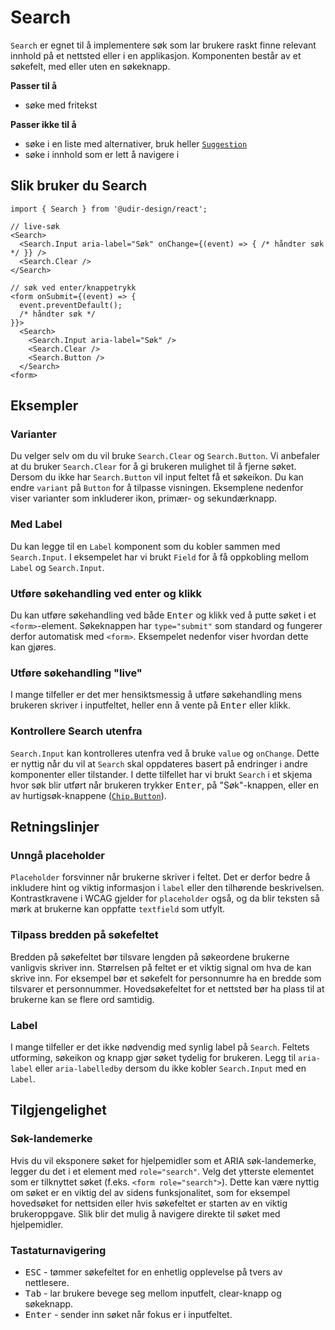 
<Meta of={SearchStories} />

# Search

`Search` er egnet til å implementere søk som lar brukere raskt finne relevant innhold på et nettsted eller i en applikasjon. Komponenten består av et søkefelt, med eller uten en søkeknapp.

**Passer til å**

- søke med fritekst

**Passer ikke til å**

- søke i en liste med alternativer, bruk heller [`Suggestion`](/docs/components-suggestion--docs)
- søke i innhold som er lett å navigere i

## Slik bruker du Search

<Primary />
<Controls />

```tsx
import { Search } from '@udir-design/react';

// live-søk
<Search>
  <Search.Input aria-label="Søk" onChange={(event) => { /* håndter søk */ }} />
  <Search.Clear />
</Search>

// søk ved enter/knappetrykk
<form onSubmit={(event) => {
  event.preventDefault();
  /* håndter søk */
}}>
  <Search>
    <Search.Input aria-label="Søk" />
    <Search.Clear />
    <Search.Button />
  </Search>
<form>
```

## Eksempler

### Varianter

Du velger selv om du vil bruke `Search.Clear` og `Search.Button`. Vi anbefaler at du bruker `Search.Clear` for å gi brukeren mulighet til å fjerne søket.
Dersom du ikke har `Search.Button` vil input feltet få et søkeikon.
Du kan endre `variant` på `Button` for å tilpasse visningen. Eksemplene nedenfor viser varianter som inkluderer ikon, primær- og sekundærknapp.

<Canvas of={SearchStories.Variants} />

### Med Label

Du kan legge til en `Label` komponent som du kobler sammen med `Search.Input`.
I eksempelet har vi brukt `Field` for å få oppkobling mellom `Label` og `Search.Input`.

<Canvas of={SearchStories.WithLabel} />

### Utføre søkehandling ved enter og klikk

Du kan utføre søkehandling ved både <kbd>Enter</kbd> og klikk ved å putte søket i et `<form>`-element. Søkeknappen har `type="submit"` som standard og fungerer derfor automatisk med `<form>`. Eksempelet nedenfor viser hvordan dette kan gjøres.

<Canvas of={SearchStories.Form} />

### Utføre søkehandling "live"

I mange tilfeller er det mer hensiktsmessig å utføre søkehandling mens brukeren skriver i inputfeltet, heller enn å vente på <kbd>Enter</kbd> eller klikk.

<Canvas of={SearchStories.LiveSearch} />

### Kontrollere Search utenfra

`Search.Input` kan kontrolleres utenfra ved å bruke `value` og `onChange`. Dette er nyttig når du vil at `Search` skal oppdateres basert på endringer i andre komponenter eller tilstander.
I dette tilfellet har vi brukt `Search` i et skjema hvor søk blir utført når brukeren trykker <kbd>Enter</kbd>, på "Søk"-knappen, eller en av hurtigsøk-knappene ([`Chip.Button`](/docs/components-chip--docs)).

<Canvas of={SearchStories.Controlled} />

## Retningslinjer

### Unngå placeholder

`Placeholder` forsvinner når brukerne skriver i feltet. Det er derfor bedre å inkludere hint og viktig informasjon i `label` eller den tilhørende beskrivelsen. Kontrastkravene i WCAG gjelder for `placeholder` også, og da blir teksten så mørk at brukerne kan oppfatte `textfield` som utfylt.

### Tilpass bredden på søkefeltet

Bredden på søkefeltet bør tilsvare lengden på søkeordene brukerne vanligvis skriver inn. Størrelsen på feltet er et viktig signal om hva de kan skrive inn. For eksempel bør et søkefelt for personnumre ha en bredde som tilsvarer et personnummer. Hovedsøkefeltet for et nettsted bør ha plass til at brukerne kan se flere ord samtidig.

### Label

I mange tilfeller er det ikke nødvendig med synlig label på `Search`. Feltets utforming, søkeikon og knapp gjør søket tydelig for brukeren.
Legg til `aria-label` eller `aria-labelledby` dersom du ikke kobler `Search.Input` med en `Label`.

## Tilgjengelighet

### Søk-landemerke

Hvis du vil eksponere søket for hjelpemidler som et ARIA søk-landemerke, legger du det i et element med `role="search"`. Velg det ytterste elementet som er tilknyttet søket (f.eks. `<form role="search">`). Dette kan være nyttig om søket er en viktig del av sidens funksjonalitet, som for eksempel hovedsøket for nettsiden eller hvis søkefeltet er starten av en viktig brukeroppgave. Slik blir det mulig å navigere direkte til søket med hjelpemidler.

### Tastaturnavigering

- <kbd>ESC</kbd> - tømmer søkefeltet for en enhetlig opplevelse på tvers av
  nettlesere.
- <kbd>Tab</kbd> - lar brukere bevege seg mellom inputfelt, clear-knapp og
  søkeknapp.
- <kbd>Enter</kbd> - sender inn søket når fokus er i inputfeltet.
